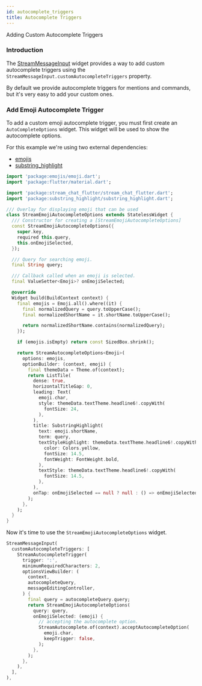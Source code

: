 ```yaml
---
id: autocomplete_triggers
title: Autocomplete Triggers
---
```


Adding Custom Autocomplete Triggers

### Introduction

The [StreamMessageInput](../../03-stream_chat_flutter/stream_message_input.mdx) widget provides a way to add custom autocomplete triggers using the `StreamMessageInput.customAutocompleteTriggers` property.

By default we provide autocomplete triggers for mentions and commands, but it's very easy to add your custom ones.

### Add Emoji Autocomplete Trigger

To add a custom emoji autocomplete trigger, you must first create an `AutoCompleteOptions` widget.
This widget will be used to show the autocomplete options.

For this example we're using two external dependencies: 

- [emojis](https://pub.dev/packages/emojis)
- [substring_highlight](https://pub.dev/packages/substring_highlight)

```dart
import 'package:emojis/emoji.dart';
import 'package:flutter/material.dart';

import 'package:stream_chat_flutter/stream_chat_flutter.dart';
import 'package:substring_highlight/substring_highlight.dart';

/// Overlay for displaying emoji that can be used
class StreamEmojiAutocompleteOptions extends StatelessWidget {
  /// Constructor for creating a [StreamEmojiAutocompleteOptions]
  const StreamEmojiAutocompleteOptions({
    super.key,
    required this.query,
    this.onEmojiSelected,
  });

  /// Query for searching emoji.
  final String query;

  /// Callback called when an emoji is selected.
  final ValueSetter<Emoji>? onEmojiSelected;

  @override
  Widget build(BuildContext context) {
    final emojis = Emoji.all().where((it) {
      final normalizedQuery = query.toUpperCase();
      final normalizedShortName = it.shortName.toUpperCase();

      return normalizedShortName.contains(normalizedQuery);
    });

    if (emojis.isEmpty) return const SizedBox.shrink();

    return StreamAutocompleteOptions<Emoji>(
      options: emojis,
      optionBuilder: (context, emoji) {
        final themeData = Theme.of(context);
        return ListTile(
          dense: true,
          horizontalTitleGap: 0,
          leading: Text(
            emoji.char,
            style: themeData.textTheme.headline6!.copyWith(
              fontSize: 24,
            ),
          ),
          title: SubstringHighlight(
            text: emoji.shortName,
            term: query,
            textStyleHighlight: themeData.textTheme.headline6!.copyWith(
              color: Colors.yellow,
              fontSize: 14.5,
              fontWeight: FontWeight.bold,
            ),
            textStyle: themeData.textTheme.headline6!.copyWith(
              fontSize: 14.5,
            ),
          ),
          onTap: onEmojiSelected == null ? null : () => onEmojiSelected!(emoji),
        );
      },
    );
  }
}
```

Now it's time to use the `StreamEmojiAutocompleteOptions` widget.

```dart
StreamMessageInput(
  customAutocompleteTriggers: [
    StreamAutocompleteTrigger(
      trigger: ':',
      minimumRequiredCharacters: 2,
      optionsViewBuilder: (
        context,
        autocompleteQuery,
        messageEditingController,
      ) {
        final query = autocompleteQuery.query;
        return StreamEmojiAutocompleteOptions(
          query: query,
          onEmojiSelected: (emoji) {
            // accepting the autocomplete option.
            StreamAutocomplete.of(context).acceptAutocompleteOption(
              emoji.char,
              keepTrigger: false,
            );
          },
        );
      },
    ),
  ],
),
```
